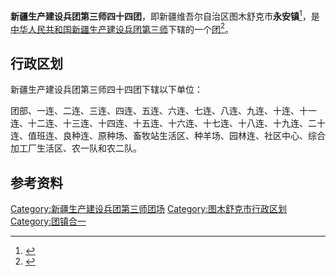 {{中国乡级行政区
|行政区全称           = 新疆生产建设兵团第三师四十四团<br>图木舒克市永安镇
|上级行政区           = [[新疆生产建设兵团第三师|新疆生产建设兵团第三师]]<br>[[新疆维吾尔自治区|新疆维吾尔自治区]][[图木舒克市|图木舒克市]]
|行政区类别           = [[團_(軍隊)|团]]
}}

'''新疆生产建设兵团第三师四十四团'''，即新疆维吾尔自治区图木舒克市'''永安镇'''<ref>{{cite web|title=新疆生产建设兵团第三师图木舒克市2020年国民经济和社会发展统计公报|url=http://www.xjbtnss.gov.cn/zwgk/tjj/202105/t20210518_15729.html|accessdate=2021-08-17|date=2021-05-17|website=新疆生产建设兵团第三师（图木舒克市人民政府）|author1=第三师图木舒克市统计局|author2=国家统计局第三师调查队}}</ref>，是[[中华人民共和国|中华人民共和国]][[新疆生产建设兵团|新疆生产建设兵团]][[新疆生产建设兵团第三师|第三师]]下辖的一个[[團_(軍隊)|团]]<ref>{{Cite journal|title=新疆生产建设兵团分布图|author=新疆生产建设兵团年鉴编辑委员会|journal=兵团年鉴|publisher=新疆生产建设兵团年鉴社|doi=10.42437/y.cnki.yxjsc.2021.000007|year=2020|location=乌鲁木齐|page=7-8|issn=1671-3338}}</ref>。

== 行政区划 ==
新疆生产建设兵团第三师四十四团下辖以下单位：

团部、一连、二连、三连、四连、五连、六连、七连、八连、九连、十连、十一连、十二连、十三连、十四连、十五连、十六连、十七连、十八连、十九连、二十连、值班连、良种连、原种场、畜牧站生活区、种羊场、园林连、社区中心、综合加工厂生活区、农一队和农二队。

== 参考资料 ==
{{reflist}}

{{新疆行政区划小作品}}
{{新疆维吾尔自治区图木舒克市行政区划}}
{{新疆生产建设兵团第三师}}
{{DEFAULTSORT:44}}
[[Category:新疆生产建设兵团第三师团场|Category:新疆生产建设兵团第三师团场]]
[[Category:图木舒克市行政区划|Category:图木舒克市行政区划]]
[[Category:团镇合一|Category:团镇合一]]